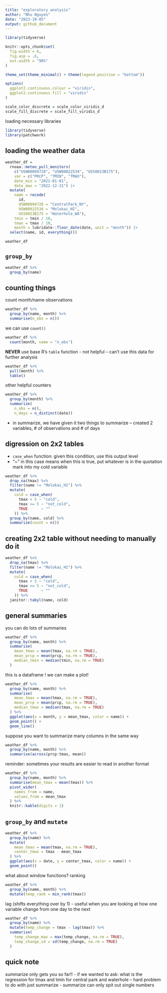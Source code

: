 ```yaml
---
title: "exploratory analysis"
author: "Nhu Nguyen"
date: "2023-10-05"
output: github_document
---
```


```r
library(tidyverse)

knitr::opts_chunk$set(
  fig.width = 6,
  fig.asp = .6, 
  out.width = "90%"
)

theme_set(theme_minimal() + theme(legend.position = "bottom"))

options(
  ggplot2.continuous.colour = "viridis", 
  ggplot2.continuous.fill = "viridis"
)

scale_color_discrete = scale_color_viridis_d
scale_fill_discrete = scale_fill_viridis_d
```

loading necessary libraries 
```r
library(tidyverse)
library(patchwork)
```

## loading the weather data

```r
weather_df = 
  rnoaa::meteo_pull_monitors(
    c("USW00094728", "USW00022534", "USS0023B17S"),
    var = c("PRCP", "TMIN", "TMAX"), 
    date_min = "2021-01-01",
    date_max = "2022-12-31") |>
  mutate(
    name = recode(
      id, 
      USW00094728 = "CentralPark_NY", 
      USW00022534 = "Molokai_HI",
      USS0023B17S = "Waterhole_WA"),
    tmin = tmin / 10,
    tmax = tmax / 10,
    month = lubridate::floor_date(date, unit = "month")) |>
  select(name, id, everything())

weather_df
```

## `group_by`

```r
weather_df %>% 
  group_by(name)
```
## counting things

count month/name observations
```r
weather_df %>% 
  group_by(name, month) %>% 
  summarise(n_obs = n())
```
we can use `count()` 

```r
weather_df %>% 
  count(month, name = "n_obs")
```

**NEVER** use base R's `table` function 
  - not helpful -- can't use this data for further analysis
```r
weather_df %>% 
  pull(month) %>% 
  table()
```
other helpful counters

```r
weather_df %>% 
  group_by(month) %>% 
  summarize(
    n_obs = n(),
    n_days = n_distinct(date))
```
- in summarize, we have given it two things to summarize -- created 2 variables, # of observations and # of days

## digression on 2x2 tables
  - `case_when` function: given this condition, use this output level 
  - "~" in this case means when this is true, put whatever is in the quotation mark into my cold variable
```r
weather_df %>% 
  drop_na(tmax) %>% 
  filter(name != "Molokai_HI") %>% 
  mutate(
    cold = case_when(
      tmax < 5 ~ "cold",
      tmax >= 5 ~ "not_cold",
      TRUE      ~ ""
    )) %>% 
  group_by(name, cold) %>% 
  summarize(count = n()) 
```
## creating 2x2 table without needing to manually do it 
```r
weather_df %>% 
  drop_na(tmax) %>% 
  filter(name != "Molokai_HI") %>% 
  mutate(
    cold = case_when(
      tmax < 5 ~ "cold",
      tmax >= 5 ~ "not_cold",
      TRUE      ~ ""
    )) %>% 
  janitor::tabyl(name, cold)
```

## general summaries 
you can do lots of summaries

```r
weather_df %>% 
  group_by(name, month) %>% 
  summarise(
    mean_tmax = mean(tmax, na.rm = TRUE), 
    mean_prcp = mean(prcp, na.rm = TRUE),
    median_tmin = median(tmin, na.rm = TRUE)
  )
```
this is a dataframe ! we can make a plot! 
```r
weather_df %>% 
  group_by(name, month) %>% 
  summarise(
    mean_tmax = mean(tmax, na.rm = TRUE), 
    mean_prcp = mean(prcp, na.rm = TRUE),
    median_tmax = median(tmax, na.rm = TRUE)
  ) %>% 
  ggplot(aes(x = month, y = mean_tmax, color = name)) + 
  geom_point() + 
  geom_line()
```
suppose you want to summarize many columns in the same way

```r
weather_df %>% 
  group_by(name, month) %>% 
  summarise(across(prcp:tmax, mean))
```
reminder: sometimes your results are easier to read in another format

```r
weather_df %>% 
  group_by(name, month) %>% 
  summarise(mean_tmax = mean(tmax)) %>% 
  pivot_wider(
    names_from = name,
    values_from = mean_tmax
  ) %>% 
  knitr::kable(digits = 1)
```

## `group_by` and `mutate`

```r
weather_df %>% 
  group_by(name) %>% 
  mutate(
    mean_tmax = mean(tmax, na.rm = TRUE), 
    center_tmax = tmax - mean_tmax
  ) %>% 
  ggplot(aes(x = date, y = center_tmax, color = name)) +
  geom_point()
```

what about window functions?
ranking 
```r
weather_df %>% 
  group_by(name, month) %>% 
  mutate(temp_rank = min_rank(tmax)) 
```

lag (shifts everything over by 1) 
  - useful when you are looking at how one variable change from one day to the next

```r
weather_df %>% 
  group_by(name) %>% 
  mutate(temp_change = tmax - lag(tmax)) %>% 
  summarise(
    temp_change_max = max(temp_change, na.rm = TRUE),
    temp_change_sd = sd(temp_change, na.rm = TRUE)
  )
```

## quick note

summarize only gets you so far!! 
  - if we wanted to ask: what is the regression for tmax and tmin for central park and waterhole -- hard problem to do with just summarize 
  - summarize can only spit out single numbers 
